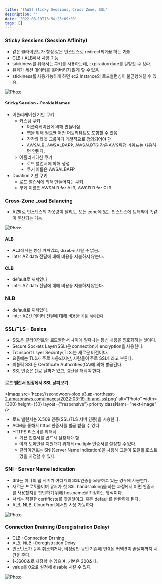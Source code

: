 ```yaml
---
title: '[AWS] Sticky Sessions, Cross Zone, SSL'
description: ''
date: '2022-03-19T13:56:25+09:00'
tags: []
---
```


### Sticky Sessions (Session Affinity)
- 같은 클라이언트가 항상 같은 인스턴스로 redirect되게끔 하는 기술
- CLB / ALB에서 사용 가능
- stickiness를 위해서는 쿠키를 사용하는데, expiration date를 설정할 수 있다.
- 유저가 세션 데이터를 잃어버리지 않게 할 수 있음
- stickiness를 사용가능하게 하면 ec2 instance의 로드밸런싱이 불균형해질 수 있음.

<Image
    src='https://seongwoon-blog.s3.ap-northeast-2.amazonaws.com/images/2022-03-19-sticky-session.png'
    alt="Photo"
    width={300}
    height={400}
    priority
    className="next-image"
/>

#### Sticky Session - Cookie Names
- 어플리케이션 기반 쿠키
    - 커스텀 쿠키
        - 어플리케이션에 의해 만들어짐
        - 앱을 위해 필요한 어떤 어트리뷰트도 포함할 수 있음
        - 각각의 타겟 그룹마다 개별적으로 정의되어야 함
        - AWSALB, AWSALBAPP, AWSALBTG 같은 AWS특정 키워드는 사용하면 안된다.
    - 어플리케이션 쿠키
        - 로드 밸런서에 의해 생성
        - 쿠키 이름은 AWSALBAPP
- Duration 기반 쿠키
    - 로드 밸런서에 의해 만들어지는 쿠키
    - 쿠키 이름은 AWSALB for ALB, AWSELB for CLB

### Cross-Zone Load Balancing
- AZ별로 인스턴스의 가용량이 달라도, 모든 zone에 있는 인스턴스에 트래픽이 똑같이 분산되는 기능

<Image
    src='https://seongwoon-blog.s3.ap-northeast-2.amazonaws.com/images/2022-03-19-cross-zone-loadbalancing.png'
    alt="Photo"
    width={300}
    height={300}
    priority
    className="next-image"
/>


#### ALB
- ALB에서는 항상 켜져있고, disable 시킬 수 없음.
- inter AZ data 전달에 대해 비용을 지불하지 않는다.

#### CLB
- default로 꺼져있다
- inter AZ data 전달에 대해 비용을 지불하지 않는다.

### NLB
- default로 꺼져있다.
- inter AZ간 데이터 전달에 대해 비용을 `지불 해야한다`.

### SSL/TLS - Basics
- SSL은 클라이언트와 로드밸런서 사이에 일어나는 통신 내용을 암호화하는 것이다.
- Secure Sockets Layer(SSL)은 connection에 encryption을 사용한다.
- Transport Layer Security(TLS)는 새로운 버전이다.
- 요즘에는 TLS가 주로 사용되지만, 사람들이 주로 SSL이라고 부른다.
- 퍼블릭 SSL은 Certificate Authorities(CA)에 의해 발급된다.
- SSL 인증은 만료 날짜가 있고, 갱신을 해줘야 한다.

#### 로드 밸런서 입장에서 SSL 살펴보기
<Image
    src='https://seongwoon-blog.s3.ap-northeast-2.amazonaws.com/images/2022-03-19-lb-and-ssl.png'
    alt="Photo"
    width={300}
    height={50}
    layout={"responsive"}
    priority
    className="next-image"
/>

- 로드 밸런서는 X.509 인증(SSL/TLS 서버 인증)을 사용한다.
- ACM을 통해서 https 인증서를 발급 받을 수 있다.
- HTTPS 리스너를 위해서
    - 기본 인증서를 반드시 설정해야 함
    - 여러 도메인을 지원하기 위해서 multiple 인증서를 설정할 수 있다.
    - 클라이언트는 SNI(Server Name Indication)을 사용해 그들이 도달할 호스트명을 지정할 수 있다.

### SNI - Server Name Indication
- SNI는 하나의 웹 서버가 여러개의 SSL인증을 보유하고 있는 경우에 사용한다.
- 새로운 프로토콜이며 유저가 첫 SSL handshaking을 하는 과정에서 어떤 인증서를 사용할지를 판단하기 위해 hostname을
지정하는 방식이다.
- 서버는 적절한 certificate를 찾을것이고, 혹은 default를 반환하게 된다.
- ALB, NLB, CloudFront에서만 사용 가능하다

<Image
    src='https://seongwoon-blog.s3.ap-northeast-2.amazonaws.com/images/2022-03-19-sni.png'
    alt="Photo"
    width={300}
    height={300}
    priority
    className="next-image"
/>

### Connection Draining (Deregistration Delay)
- CLB : Connection Draning
- ALB, NLB : Deregistration Delay
- 인스턴스가 등록 취소되거나, 비정상인 동안 기존에 연결된 커넥션이 끝날때까지 시간을 준다.
- 1-3600초로 지정할 수 있으며, 기본은 300초다.
- value를 0으로 설정해 disable 시킬 수 있다.

<Image
    src='https://seongwoon-blog.s3.ap-northeast-2.amazonaws.com/images/2022-03-19-draining.png'
    alt="Photo"
    width={300}
    height={300}
    priority
    className="next-image"
/>

